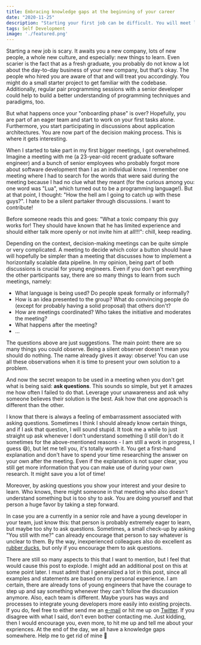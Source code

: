 ```yaml
---
title: Embracing knowledge gaps at the beginning of your career
date: "2020-11-25"
description: "Starting your first job can be difficult. You will meet lots of very smart and talented people. Don't let that scare you."
tags: Self Development
image: './featured.png'
---
```


Starting a new job is scary. It awaits you a new company, lots of new people, a whole new culture, and especially: new things to learn.
Even scarier is the fact that as a fresh graduate, you probably do not know a lot about the day-to-day business of your new company, but that's okay.
The people who hired you are aware of that and will treat you accordingly. You might do a small starter project to get familiar with the codebase. 
Additionally, regular pair programming sessions with a senior developer could help to build a better understanding of programming techniques and paradigms, too.

But what happens once your "onboarding phase" is over? Hopefully, you are part of an eager team and start to work on your first tasks alone.
Furthermore, you start participating in discussions about application architectures. You are now part of the decision making process. 
This is where it gets interesting.

When I started to take part in my first bigger meetings, I got overwhelmed. Imagine a meeting with me (a 23-year-old recent graduate software engineer)
and a bunch of senior employees who probably forgot more about software development than I as an individual know.
I remember one meeting where I had to search for the words that were said during the meeting because I had no clue what they meant 
(for the curious among you: one word was "Lua", which turned out to be a programming language!). But at that point, I thought: "How the hell am I going to
catch up with these guys?". I hate to be a silent partaker through discussions. I want to contribute! 

Before someone reads this and goes: "What a toxic company this guy works for! They should have known that he has limited experience and should
either talk more openly or not invite him at all!!!": chill, keep reading.

Depending on the context, decision-making meetings can be quite simple or very complicated. A meeting to decide which color a button
should have will hopefully be simpler than a meeting that discusses how to implement a horizontally scalable data pipeline.
In my opinion, being part of both discussions is crucial for young engineers. Even if you don't get everything the other participants say,
there are so many things to learn from such meetings, namely:

* What language is being used? Do people speak formally or informally?
* How is an idea presented to the group? What do convincing people do (except for probably having a solid proposal) that others don't? 
* How are meetings coordinated? Who takes the initiative and moderates the meeting? 
* What happens after the meeting? 
* ...

The questions above are just suggestions. The main point: there are so many things you could observe. Being a silent observer doesn't mean
you should do nothing. The name already gives it away: observe! You can use all these observations when it is time to present your own solution
to a problem.

And now the secret weapon to be used in a meeting when you don't get what is being said: <b>ask questions</b>. This sounds so simple,
but yet it amazes me how often I failed to do that. Leverage your unawareness and ask why someone believes their solution is the best.
Ask how that one approach is different than the other. 

I know that there is always a feeling of embarrassment associated with asking questions.
Sometimes I think I should already know certain things, and if I ask that question, I will sound stupid. It took me a while to just straight
up ask whenever I don't understand something (I still don't do it sometimes for the above-mentioned reasons - I am still a work in progress, I guess 😄),
but let me tell you, it's totally worth it. You get a first-hand explanation and don't have to spend your time researching the answer on your own
after the meeting. Even if the explanation is not super clear, you still get more information that you can make use of during your own research.
It might save you a lot of time!

Moreover, by asking questions you show your interest and your desire to learn. Who knows, there might someone in that meeting who also doesn't understand 
something but is too shy to ask. You are doing yourself and that person a huge favor by taking a step forward.

In case you are a currently in a senior role and have a young developer in your team, just know this: that person is probably extremely eager to learn, but
maybe too shy to ask questions. Sometimes, a small check-up by asking "You still with me?" can already encourage that person to say whatever is unclear to them.
By the way, inexperienced colleagues also do excellent as <a href="https://en.wikipedia.org/wiki/Rubber_duck_debugging" target="_blank" rel="noreferrer">rubber ducks</a>,
but only if you encourage them to ask questions.

There are still so many aspects to this that I want to mention, but I feel that would cause this post to explode. I might add an additional post
on this at some point later. I must admit that I generalized a lot in this post, since all examples and statements are based on my personal experience. I am certain, there are already
tons of young engineers that have the courage to step up and say something whenever they can't follow the discussion anymore. Also, each team is different. Maybe yours has
ways and processes to integrate young developers more easily into existing projects. If you do, feel free to either send me an <a href="mailto:daljeet-sandu@hotmail.de">e-mail</a>
or hit me up on <a href="https://twitter.com/daljeetsan" target="_blank" rel="norefferer">Twitter</a>. If you disagree with what I said, don't even bother contacting me. Just kidding,
then I would encourage you, even more, to hit me up and tell me about your expriences. At the end of the day, we all have a knowledge gaps somewhere. Help me to get rid of mine 🙂
